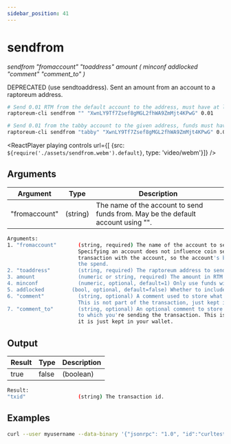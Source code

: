 ```yaml
---
sidebar_position: 41
---
```


# sendfrom

*sendfrom "fromaccount" "toaddress" amount ( minconf addlocked "comment" "comment_to" )*

DEPRECATED (use sendtoaddress). Sent an amount from an account to a raptoreum address.

```bash
# Send 0.01 RTM from the default account to the address, must have at least 1 confirmation
raptoreum-cli sendfrom "" "XwnLY9Tf7Zsef8gMGL2fhWA9ZmMjt4KPwG" 0.01

# Send 0.01 from the tabby account to the given address, funds must have at least 6 confirmations
raptoreum-cli sendfrom "tabby" "XwnLY9Tf7Zsef8gMGL2fhWA9ZmMjt4KPwG" 0.01 6 false "donation" "seans outpost"
```


<ReactPlayer playing controls url={[
    {src: `${require('./assets/sendfrom.webm').default}`, type: 'video/webm'}]} />

## Arguments

| Argument | Type | Description |
|--|--|--|
| "fromaccount" | (string) | The name of the account to send funds from. May be the default account using "". |

```bash
Arguments:
1. "fromaccount"       (string, required) The name of the account to send funds from. May be the default account using "".
                       Specifying an account does not influence coin selection, but it does associate the newly created
                       transaction with the account, so the account's balance computation and transaction history can reflect
                       the spend.
2. "toaddress"         (string, required) The raptoreum address to send funds to.
3. amount              (numeric or string, required) The amount in RTM (transaction fee is added on top).
4. minconf             (numeric, optional, default=1) Only use funds with at least this many confirmations.
5. addlocked         (bool, optional, default=false) Whether to include transactions locked via InstantSend.
6. "comment"           (string, optional) A comment used to store what the transaction is for. 
                       This is not part of the transaction, just kept in your wallet.
7. "comment_to"        (string, optional) An optional comment to store the name of the person or organization 
                       to which you're sending the transaction. This is not part of the transaction, 
                       it is just kept in your wallet.
```

## Output

| Result | Type | Description |
|--|--|--|
| true|false | (boolean) | Whether the command was successful or not |

```bash
Result:
"txid"                 (string) The transaction id.
```

## Examples

```bash
curl --user myusername --data-binary '{"jsonrpc": "1.0", "id":"curltest", "method": "sendfrom", "params": ["tabby", "XwnLY9Tf7Zsef8gMGL2fhWA9ZmMjt4KPwG", 0.01, 6, false, "donation", "seans outpost"] }' -H 'content-type: text/plain;' http://127.0.0.1:9998/
```

